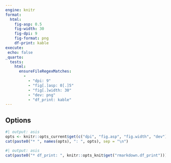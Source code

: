 ```yaml
---
engine: knitr
format: 
  html:
    fig-asp: 0.5
    fig-width: 30
    fig-dpi: 9
    fig-format: png
    df-print: kable
execute:
 echo: false
_quarto:
  tests:
    html:
      ensureFileRegexMatches:
        - 
          - "dpi: 9"
          - "fig[.]asp: 0[.]5"
          - "fig[.]width: 30"
          - "dev: png"
          - "df_print: kable"
---
```


## Options 

```r
#| output: asis
opts <- knitr::opts_current$get(c("dpi", "fig.asp", "fig.width", "dev"))
cat(paste0("* ", names(opts), ": ", opts), sep = "\n")
```

```r
#| output: asis
cat(paste0("* df_print: ", knitr::opts_knit$get("rmarkdown.df_print")))
```
